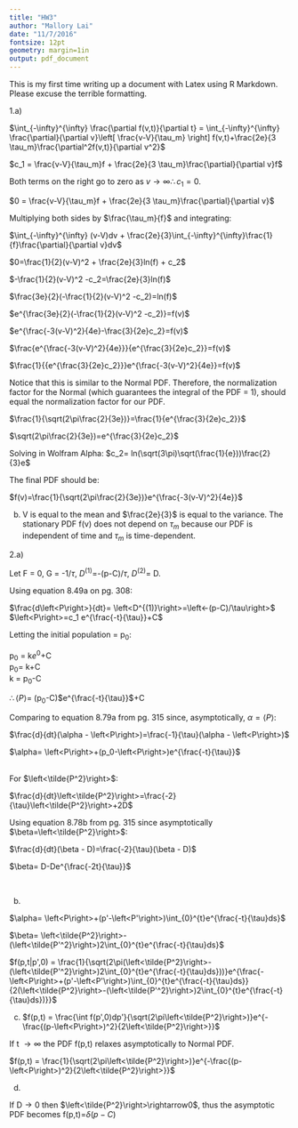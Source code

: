 ```yaml
---
title: "HW3"
author: "Mallory Lai"
date: "11/7/2016"
fontsize: 12pt
geometry: margin=1in
output: pdf_document
---
```

This is my first time writing up a document with Latex using R Markdown. Please excuse the terrible formatting. 
&nbsp; 

1.a)  

$\int_{-\infty}^{\infty} \frac{\partial f(v,t)}{\partial t} = 
\int_{-\infty}^{\infty} \frac{\partial}{\partial v}\left[ \frac{v-V}{\tau_m} \right]
f(v,t)+\frac{2e}{3 \tau_m}\frac{\partial^2f(v,t)}{\partial v^2}$

$c_1 = \frac{v-V}{\tau_m}f + \frac{2e}{3 \tau_m}\frac{\partial}{\partial v}f$  

Both terms on the right go to zero as $v\rightarrow \infty\therefore c_1 = 0$.

$0 = \frac{v-V}{\tau_m}f + \frac{2e}{3 \tau_m}\frac{\partial}{\partial v}$   
  
Multiplying both sides by $\frac{\tau_m}{f}$ and integrating:  
  
$\int_{-\infty}^{\infty} (v-V)dv + \frac{2e}{3}\int_{-\infty}^{\infty}\frac{1}{f}\frac{\partial}{\partial v}dv$  
  
$0=\frac{1}{2}(v-V)^2 + \frac{2e}{3}ln(f) + c_2$  
  
$-\frac{1}{2}(v-V)^2 -c_2=\frac{2e}{3}ln(f)$  
  
$\frac{3e}{2}(-\frac{1}{2}(v-V)^2 -c_2)=ln(f)$  
  
$e^{\frac{3e}{2}(-\frac{1}{2}(v-V)^2 -c_2)}=f(v)$  
  
$e^{\frac{-3(v-V)^2}{4e}-\frac{3}{2e}c_2}=f(v)$  
  
$\frac{e^{\frac{-3(v-V)^2}{4e}}}{e^{\frac{3}{2e}c_2}}=f(v)$  
  
$\frac{1}{{e^{\frac{3}{2e}c_2}}}e^{\frac{-3(v-V)^2}{4e}}=f(v)$  
  
Notice that this is similar to the Normal PDF. Therefore, the normalization factor for the Normal (which guarantees the integral of the PDF = 1), should equal the normalization factor for our PDF.   
  
$\frac{1}{\sqrt(2\pi\frac{2}{3e})}=\frac{1}{e^{\frac{3}{2e}c_2}}$  
  
$\sqrt(2\pi\frac{2}{3e})=e^{\frac{3}{2e}c_2}$  
  
Solving in Wolfram Alpha: $c_2= ln(\sqrt(3\pi)\sqrt(\frac{1}{e}))\frac{2}{3}e$  
  
The final PDF should be:  
  
$f(v)=\frac{1}{\sqrt(2\pi\frac{2}{3e})}e^{\frac{-3(v-V)^2}{4e}}$  
  
b)  
V is equal to the mean and $\frac{2e}{3}$ is equal to the variance. The stationary PDF f(v) does not depend on $\tau_m$ because our PDF is independent of time and $\tau_m$ is time-dependent. 

2.a)  

Let F = 0, G = -1/$\tau$, $D^{(1)}$=-(p-C)/$\tau$, $D^{(2)}$= D. 
  
Using equation 8.49a on pg. 308:  

$\frac{d\left<P\right>}{dt}= \left<D^{(1)}\right>=\left<-(p-C)/\tau\right>$  
$\left<P\right>=c_1 e^{\frac{-t}{\tau}}+C$  
  
Letting the initial population = p~0~:  
  
  p~0~ = k$e^{0}$+C  
  p~0~= k+C  
  k = p~0~-C   
  
  $\therefore\left<P\right>$= (p~0~-C)$e^{\frac{-t}{\tau}}$+C  
  
Comparing to equation 8.79a from pg. 315 since, asymptotically, $\alpha =  \left<P\right>$:  
  
  
  $\frac{d}{dt}(\alpha - \left<P\right>)=\frac{-1}{\tau}(\alpha - \left<P\right>)$  
    
  $\alpha= \left<P\right>+(p_0-\left<P\right>)e^{\frac{-t}{\tau}}$  
&nbsp;

For $\left<\tilde{P^2}\right>$:    

  $\frac{d}{dt}\left<\tilde{P^2}\right>=\frac{-2}{\tau}\left<\tilde{P^2}\right>+2D$  

Using equation 8.78b from pg. 315 since asymptotically $\beta=\left<\tilde{P^2}\right>$:  

  $\frac{d}{dt}(\beta - D)=\frac{-2}{\tau}(\beta - D)$
  
  $\beta= D-De^{\frac{-2t}{\tau}}$  
  
&nbsp;

b) 
  
$\alpha= \left<P\right>+(p'-\left<P'\right>)\int_{0}^{t}e^{\frac{-t}{\tau}ds}$  
  
$\beta= \left<\tilde{P^2}\right>-(\left<\tilde{P'^2}\right>)2\int_{0}^{t}e^{\frac{-t}{\tau}ds}$  
  
$f(p,t|p',0) = \frac{1}{\sqrt(2\pi(\left<\tilde{P^2}\right>-(\left<\tilde{P'^2}\right>)2\int_{0}^{t}e^{\frac{-t}{\tau}ds}))}e^{\frac{-\left<P\right>+(p'-\left<P'\right>)\int_{0}^{t}e^{\frac{-t}{\tau}ds}}{2(\left<\tilde{P^2}\right>-(\left<\tilde{P'^2}\right>)2\int_{0}^{t}e^{\frac{-t}{\tau}ds})}}$  
  
c)  
$f(p,t) = \frac{\int f(p',0)dp'}{\sqrt(2\pi\left<\tilde{P^2}\right>)}e^{-\frac{(p-\left<P\right>)^2}{2\left<\tilde{P^2}\right>}}$  
  
If t $\rightarrow \infty$ the PDF f(p,t) relaxes asymptotically to Normal PDF.  
  
$f(p,t) = \frac{1}{\sqrt(2\pi\left<\tilde{P^2}\right>)}e^{-\frac{(p-\left<P\right>)^2}{2\left<\tilde{P^2}\right>}}$   
  
d) 

If D$\rightarrow0$ then $\left<\tilde{P^2}\right>\rightarrow0$, thus the asymptotic PDF becomes f(p,t)=$\delta (p-C)$

